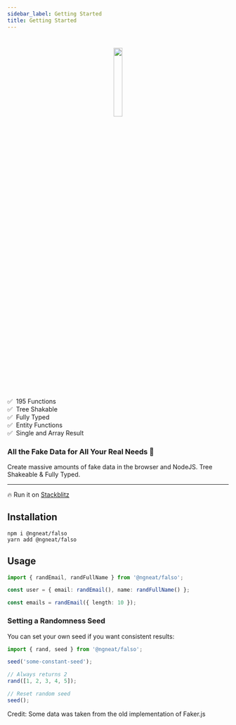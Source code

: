 ```yaml
---
sidebar_label: Getting Started
title: Getting Started
---
```


#

<p align="center">
  <img
    width="20%"
    height="20%"
    src={require('../static/img/logo.png').default}
  />
</p>

✅ &nbsp;195 Functions  
✅ &nbsp;Tree Shakable  
✅ &nbsp;Fully Typed  
✅ &nbsp;Entity Functions  
✅ &nbsp;Single and Array Result

### All the Fake Data for All Your Real Needs 🙂

Create massive amounts of fake data in the browser and NodeJS. Tree Shakeable & Fully Typed.

<hr />

🔥 Run it on [Stackblitz](https://stackblitz.com/edit/typescript-pjao1u?file=index.ts)

## Installation

```
npm i @ngneat/falso
yarn add @ngneat/falso
```

## Usage

```ts
import { randEmail, randFullName } from '@ngneat/falso';

const user = { email: randEmail(), name: randFullName() };

const emails = randEmail({ length: 10 });
```

### Setting a Randomness Seed

You can set your own seed if you want consistent results:

```ts
import { rand, seed } from '@ngneat/falso';

seed('some-constant-seed');

// Always returns 2
rand([1, 2, 3, 4, 5]);

// Reset random seed
seed();
```

Credit: Some data was taken from the old implementation of Faker.js
